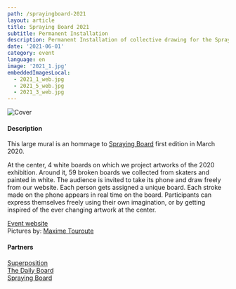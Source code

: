 ```yaml
---
path: /sprayingboard-2021
layout: article
title: Spraying Board 2021
subtitle: Permanent Installation
description: Permanent Installation of collective drawing for the Spraying Board Exhibition at Garibaldi in Lyon
date: '2021-06-01'
category: event
language: en
image: '2021_1.jpg'
embeddedImagesLocal:
  - 2021_1_web.jpg
  - 2021_5_web.jpg
  - 2021_3_web.jpg
---
```


![Cover](2021_1.jpg)

#### Description

This large mural is an hommage to [Spraying Board](/sprayingboard) first edition in March 2020.

At the center, 4 white boards on which we project artworks of the 2020 exhibition. Around it, 59 broken boards we collected from skaters and painted in white. The audience is invited to take its phone and draw freely from our website. Each person gets assigned a unique board. Each stroke made on the phone appears in real time on the board. Participants can express themselves freely using their own imagination, or by getting inspired of the ever changing artwork at the center.

<ImageGrid props={props} />

[Event website](https://sprayingboard.thedailyboard.co/)  
Pictures by: [Maxime Touroute](https://maximetouroute.github.io)

#### Partners

[Superposition](//superposition-lyon.com)  
[The Daily Board](//www.thedailyboard.co)  
[Spraying Board](//www.sprayingboard.com)
